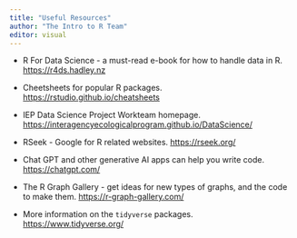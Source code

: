 ```yaml
---
title: "Useful Resources"
author: "The Intro to R Team"
editor: visual
---
```


-   R For Data Science - a must-read e-book for how to handle data in R. <https://r4ds.hadley.nz>

-   Cheetsheets for popular R packages. <https://rstudio.github.io/cheatsheets>

-   IEP Data Science Project Workteam homepage. <https://interagencyecologicalprogram.github.io/DataScience/>

-   RSeek - Google for R related websites. <https://rseek.org/>

-   Chat GPT and other generative AI apps can help you write code. <https://chatgpt.com/>

-   The R Graph Gallery - get ideas for new types of graphs, and the code to make them. <https://r-graph-gallery.com/>

-   More information on the `tidyverse` packages. <https://www.tidyverse.org/>
